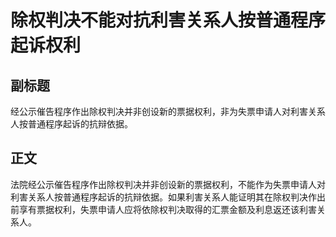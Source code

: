 # 除权判决不能对抗利害关系人按普通程序起诉权利
## 副标题
经公示催告程序作出除权判决并非创设新的票据权利，非为失票申请人对利害关系人按普通程序起诉的抗辩依据。
## 正文
法院经公示催告程序作出除权判决并非创设新的票据权利，不能作为失票申请人对利害关系人按普通程序起诉的抗辩依据。如果利害关系人能证明其在除权判决作出前享有票据权利，失票申请人应将依除权判决取得的汇票金额及利息返还该利害关系人。